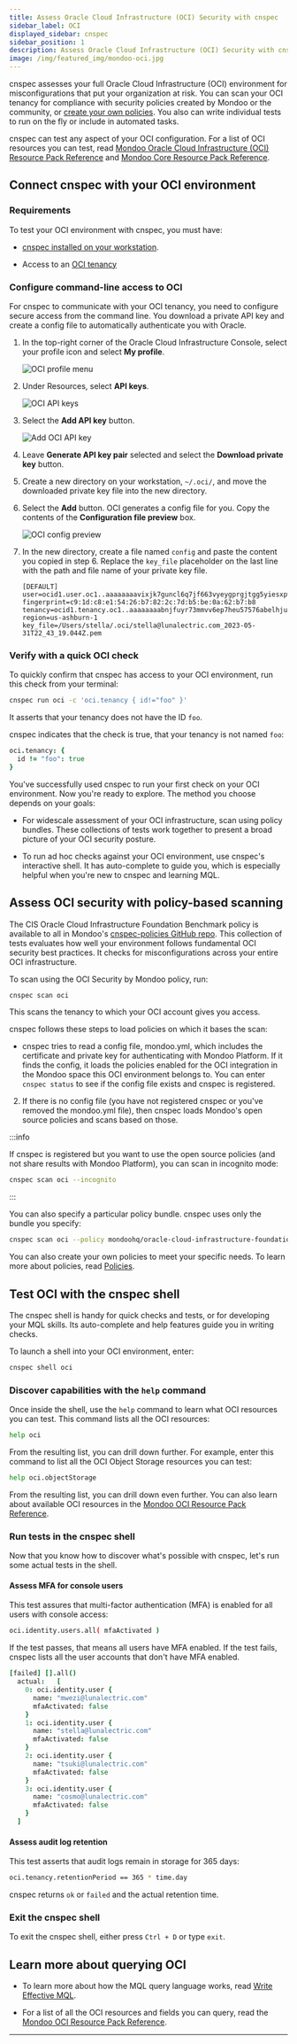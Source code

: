 ```yaml
---
title: Assess Oracle Cloud Infrastructure (OCI) Security with cnspec
sidebar_label: OCI
displayed_sidebar: cnspec
sidebar_position: 1
description: Assess Oracle Cloud Infrastructure (OCI) Security with cnspec
image: /img/featured_img/mondoo-oci.jpg
---
```


cnspec assesses your full Oracle Cloud Infrastructure (OCI) environment for misconfigurations that put your organization at risk. You can scan your OCI tenancy for compliance with security policies created by Mondoo or the community, or [create your own policies](/cnspec/cnspec-policies/write/). You also can write individual tests to run on the fly or include in automated tasks.

cnspec can test any aspect of your OCI configuration. For a list of OCI resources you can test, read [Mondoo Oracle Cloud Infrastructure (OCI) Resource Pack Reference](/mql/resources/oci-pack/) and [Mondoo Core Resource Pack Reference](/mql/resources/core-pack/).

## Connect cnspec with your OCI environment

### Requirements

To test your OCI environment with cnspec, you must have:

- [cnspec installed on your workstation](/cnspec/).

- Access to an [OCI tenancy](https://docs.oracle.com/en/cloud/foundation/cloud_architecture/governance/tenancy.html#what-is-a-tenancy)

### Configure command-line access to OCI

For cnspec to communicate with your OCI tenancy, you need to configure secure access from the command line. You download a private API key and create a config file to automatically authenticate you with Oracle.

1. In the top-right corner of the Oracle Cloud Infrastructure Console, select your profile icon and select **My profile**.

   ![OCI profile menu](/img/cnspec/oci/profile-menu.png)

2. Under Resources, select **API keys**.

   ![OCI API keys](/img/cnspec/oci/api-keys.png)

3. Select the **Add API key** button.

   ![Add OCI API key](/img/cnspec/oci/add-api-key.png)

4. Leave **Generate API key pair** selected and select the **Download private key** button.

5. Create a new directory on your workstation, `~/.oci/`, and move the downloaded private key file into the new directory.

6. Select the **Add** button. OCI generates a config file for you. Copy the contents of the **Configuration file preview** box.

   ![OCI config preview](/img/cnspec/oci/config-preview.png)

7. In the new directory, create a file named `config` and paste the content you copied in step 6. Replace the `key_file` placeholder on the last line with the path and file name of your private key file.

   ```text
   [DEFAULT]
   user=ocid1.user.oc1..aaaaaaaavixjk7guncl6q7jf663vyeygprgjtgg5yiesxpwx4i6m6r23xmna
   fingerprint=c9:1d:c8:e1:54:26:b7:82:2c:7d:b5:be:0a:62:b7:b8
   tenancy=ocid1.tenancy.oc1..aaaaaaaabnjfuyr73mmvv6ep7heu57576abelhju5ni333c6rrfqiu6q6joq
   region=us-ashburn-1
   key_file=/Users/stella/.oci/stella@lunalectric.com_2023-05-31T22_43_19.044Z.pem
   ```

### Verify with a quick OCI check

To quickly confirm that cnspec has access to your OCI environment, run this check from your terminal:

```bash
cnspec run oci -c 'oci.tenancy { id!="foo" }'
```

It asserts that your tenancy does not have the ID `foo`.

cnspec indicates that the check is true, that your tenancy is not named `foo`:

```coffeescript
oci.tenancy: {
  id != "foo": true
}
```

You've successfully used cnspec to run your first check on your OCI environment. Now you're ready to explore. The method you choose depends on your goals:

- For widescale assessment of your OCI infrastructure, scan using policy bundles. These collections of tests work together to present a broad picture of your OCI security posture.

- To run ad hoc checks against your OCI environment, use cnspec's interactive shell. It has auto-complete to guide you, which is especially helpful when you're new to cnspec and learning MQL.

## Assess OCI security with policy-based scanning

The CIS Oracle Cloud Infrastructure Foundation Benchmark policy is available to all in Mondoo's [cnspec-policies GitHub repo](https://github.com/mondoohq/cnspec-policies/tree/main/core). This collection of tests evaluates how well your environment follows fundamental OCI security best practices. It checks for misconfigurations across your entire OCI infrastructure.

To scan using the OCI Security by Mondoo policy, run:

```bash
cnspec scan oci
```

This scans the tenancy to which your OCI account gives you access.

cnspec follows these steps to load policies on which it bases the scan:

- cnspec tries to read a config file, mondoo.yml, which includes the certificate and private key for authenticating with Mondoo Platform. If it finds the config, it loads the policies enabled for the OCI integration in the Mondoo space this OCI environment belongs to. You can enter `cnspec status` to see if the config file exists and cnspec is registered.

2.  If there is no config file (you have not registered cnspec or you've removed the mondoo.yml file), then cnspec loads Mondoo's open source policies and scans based on those.

:::info

If cnspec is registered but you want to use the open source policies (and not share results with Mondoo Platform), you can scan in incognito mode:

```bash
cnspec scan oci --incognito
```

:::

You can also specify a particular policy bundle. cnspec uses only the bundle you specify:

```bash
cnspec scan oci --policy mondoohq/oracle-cloud-infrastructure-foundation-level-1
```

You can also create your own policies to meet your specific needs. To learn more about policies, read [Policies](/cnspec/cnspec-policies/).

## Test OCI with the cnspec shell

The cnspec shell is handy for quick checks and tests, or for developing your MQL skills. Its auto-complete and help features guide you in writing checks.

To launch a shell into your OCI environment, enter:

```bash
cnspec shell oci
```

### Discover capabilities with the `help` command

Once inside the shell, use the `help` command to learn what OCI resources you can test. This command lists all the OCI resources:

```bash
help oci
```

From the resulting list, you can drill down further. For example, enter this command to list all the OCI Object Storage resources you can test:

```bash
help oci.objectStorage
```

From the resulting list, you can drill down even further. You can also learn about available OCI resources in the [Mondoo OCI Resource Pack Reference](/mql/resources/oci-pack/).

### Run tests in the cnspec shell

Now that you know how to discover what's possible with cnspec, let's run some actual tests in the shell.

#### Assess MFA for console users

This test assures that multi-factor authentication (MFA) is enabled for all users with console access:

```bash
oci.identity.users.all( mfaActivated )
```

If the test passes, that means all users have MFA enabled. If the test fails, cnspec lists all the user accounts that don't have MFA enabled.

```coffeescript
[failed] [].all()
  actual:   [
    0: oci.identity.user {
      name: "mwezi@lunalectric.com"
      mfaActivated: false
    }
    1: oci.identity.user {
      name: "stella@lunalectric.com"
      mfaActivated: false
    }
    2: oci.identity.user {
      name: "tsuki@lunalectric.com"
      mfaActivated: false
    }
    3: oci.identity.user {
      name: "cosmo@lunalectric.com"
      mfaActivated: false
    }
  ]
```

#### Assess audit log retention

This test asserts that audit logs remain in storage for 365 days:

```bash
oci.tenancy.retentionPeriod == 365 * time.day
```

cnspec returns `ok` or `failed` and the actual retention time.

### Exit the cnspec shell

To exit the cnspec shell, either press `Ctrl + D` or type `exit`.

## Learn more about querying OCI

- To learn more about how the MQL query language works, read [Write Effective MQL](/mql/mql.write/).

- For a list of all the OCI resources and fields you can query, read the [Mondoo OCI Resource Pack Reference](/mql/resources/oci-pack/).

---
